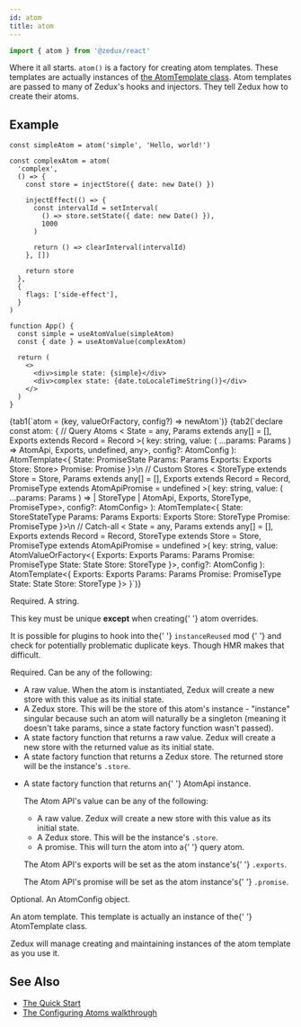 ```yaml
---
id: atom
title: atom
---
```



```ts
import { atom } from '@zedux/react'
```

Where it all starts. `atom()` is a factory for creating atom templates. These templates are actually instances of [the AtomTemplate class](../classes/AtomTemplate). Atom templates are passed to many of Zedux's hooks and injectors. They tell Zedux how to create their atoms.

## Example

```tsx live ecosystemId=atom/example resultVar=App
const simpleAtom = atom('simple', 'Hello, world!')

const complexAtom = atom(
  'complex',
  () => {
    const store = injectStore({ date: new Date() })

    injectEffect(() => {
      const intervalId = setInterval(
        () => store.setState({ date: new Date() }),
        1000
      )

      return () => clearInterval(intervalId)
    }, [])

    return store
  },
  {
    flags: ['side-effect'],
  }
)

function App() {
  const simple = useAtomValue(simpleAtom)
  const { date } = useAtomValue(complexAtom)

  return (
    <>
      <div>simple state: {simple}</div>
      <div>complex state: {date.toLocaleTimeString()}</div>
    </>
  )
}
```

<Tabs>
  {tab1(`atom = (key, valueOrFactory, config?) => newAtom`)}
  {tab2(`declare const atom: {
  // Query Atoms
  <
    State = any,
    Params extends any[] = [],
    Exports extends Record<string, any> = Record<string, never>
  >(
    key: string,
    value: (
      ...params: Params
    ) => AtomApi<Promise<State>, Exports, undefined, any>,
    config?: AtomConfig<State>
  ): AtomTemplate<{
    State: PromiseState<State>
    Params: Params
    Exports: Exports
    Store: Store<PromiseState<State>>
    Promise: Promise<State>
  }>\n
  // Custom Stores
  <
    StoreType extends Store<any> = Store<any>,
    Params extends any[] = [],
    Exports extends Record<string, any> = Record<string, never>,
    PromiseType extends AtomApiPromise = undefined
  >(
    key: string,
    value: (
      ...params: Params
    ) =>
      | StoreType
      | AtomApi<StoreStateType<Store>, Exports, StoreType, PromiseType>,
    config?: AtomConfig<StoreStateType<StoreType>>
  ): AtomTemplate<{
    State: StoreStateType<StoreType>
    Params: Params
    Exports: Exports
    Store: StoreType
    Promise: PromiseType
  }>\n
  // Catch-all
  <
    State = any,
    Params extends any[] = [],
    Exports extends Record<string, any> = Record<string, never>,
    StoreType extends Store<State> = Store<State>,
    PromiseType extends AtomApiPromise = undefined
  >(
    key: string,
    value: AtomValueOrFactory<{
      Exports: Exports
      Params: Params
      Promise: PromiseType
      State: State
      Store: StoreType
    }>,
    config?: AtomConfig<State>
  ): AtomTemplate<{
    Exports: Exports
    Params: Params
    Promise: PromiseType
    State: State
    Store: StoreType
  }>
}`)}
</Tabs>

<Legend>
  <Item name="key">
    <p>Required. A string.</p>
    <p>
      This key must be unique <b>except</b> when creating{' '}
      <Link to="../../walkthrough/overrides">atom overrides</Link>.
    </p>
    <div>
      <AtomKeyDesc />
    </div>
    <p>
      It is possible for plugins to hook into the{' '}
      <Link to="../classes/ZeduxPlugin#instancereused">
        <code>instanceReused</code> mod
      </Link>{' '}
      and check for potentially problematic duplicate keys. Though HMR makes
      that difficult.
    </p>
  </Item>
  <Item name="valueOrFactory">
    <p>Required. Can be any of the following:</p>
    <ul className="spaced">
      <li>
        A raw value. When the atom is instantiated, Zedux will create a new
        store with this value as its initial state.
      </li>
      <li>
        A <Link to="../classes/Store">Zedux store</Link>. This will be the store
        of this atom's instance - "instance" singular because such an atom will
        naturally be a singleton (meaning it doesn't take params, since a state
        factory function wasn't passed).
      </li>
      <li>
        A state factory function that returns a raw value. Zedux will create a
        new store with the returned value as its initial state.
      </li>
      <li>
        A state factory function that returns a Zedux store. The returned store
        will be the instance's <code>.store</code>.
      </li>
      <li>
        <p>
          A state factory function that returns an{' '}
          <Link to="../classes/AtomApi">AtomApi</Link> instance.
        </p>
        <p>The Atom API's value can be any of the following:</p>
        <div>
          <ul>
            <li>
              A raw value. Zedux will create a new store with this value as its
              initial state.
            </li>
            <li>
              A Zedux store. This will be the instance's <code>.store</code>.
            </li>
            <li>
              A promise. This will turn the atom into a{' '}
              <Link to="../../walkthrough/query-atoms">query atom</Link>.
            </li>
          </ul>
        </div>
        <p>
          The Atom API's exports will be set as the atom instance's{' '}
          <code>.exports</code>.
        </p>
        <p>
          The Atom API's promise will be set as the atom instance's{' '}
          <code>.promise</code>.
        </p>
      </li>
    </ul>
  </Item>
  <Item name="config">
    <p>
      Optional. An <Link to="../types/AtomConfig">AtomConfig</Link> object.
    </p>
  </Item>
  <Item name="Returns">
    <p>
      An atom template. This template is actually an instance of the{' '}
      <Link to="../classes/AtomTemplate">AtomTemplate</Link> class.
    </p>
    <p>
      Zedux will manage creating and maintaining instances of the atom template
      as you use it.
    </p>
  </Item>
</Legend>

## See Also

- [The Quick Start](../../walkthrough/quick-start)
- [The Configuring Atoms walkthrough](../../walkthrough/configuring-atoms)

